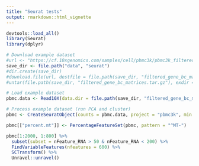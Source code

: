 ```yaml
---
title: "Seurat tests"
output: rmarkdown::html_vignette
---
```



```r
devtools::load_all()
library(Seurat)
library(dplyr)

# Download example dataset
#url <- "https://cf.10xgenomics.com/samples/cell/pbmc3k/pbmc3k_filtered_gene_bc_matrices.tar.gz"
save_dir <- file.path("data", "seurat")
#dir.create(save_dir)
#download.file(url, destfile = file.path(save_dir, "filtered_gene_bc_matrices.tar.gz"))
#untar(file.path(save_dir, "filtered_gene_bc_matrices.tar.gz"), exdir = save_dir)

# Load example dataset
pbmc.data <- Read10X(data.dir = file.path(save_dir, "filtered_gene_bc_matrices", "hg19"))

# Process example dataset (run PCA and cluster)
pbmc <- CreateSeuratObject(counts = pbmc.data, project = "pbmc3k", min.cells = 3, min.features = 200)

pbmc[["percent.mt"]] <- PercentageFeatureSet(pbmc, pattern = "^MT-")

pbmc[1:2000, 1:800] %>%
  subset(subset = nFeature_RNA > 50 & nFeature_RNA < 200) %>%
  FindVariableFeatures(nfeatures = 600) %>%
  SCTransform() %>%
  Unravel::unravel()
```
